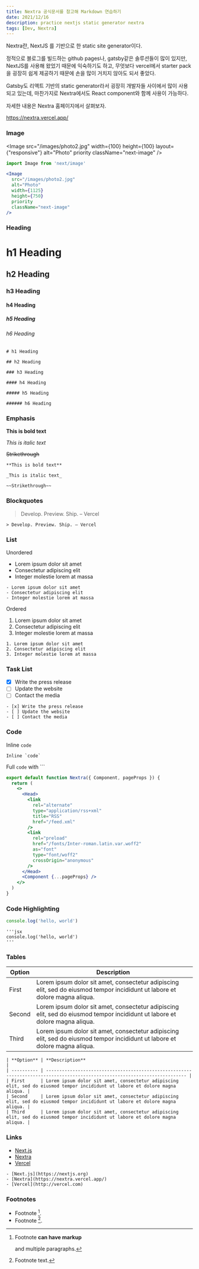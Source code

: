 ```yaml
---
title: Nextra 공식문서를 참고해 Markdown 연습하기
date: 2021/12/16
description: practice nextjs static generator nextra
tags: [Dev, Nextra]
---
```


Nextra란, NextJS 를 기반으로 한 static site generator이다.

정적으로 블로그를 빌드하는 github pages나, gatsby같은 솔루션들이 많이 있지만, NextJS를 사용해 왔었기 때문에 익숙하기도 하고, 무엇보다 vercel에서 starter pack을 굉장히 쉽게 제공하기 때문에 손을  많이 거치지 않아도 되서 좋았다.

Gatsby도 리액트 기반의 static generator라서 굉장히 개발자들 사이에서 많이 사용되고 있는데, 마찬가지로 Nextra에서도 React component와 함께 사용이 가능하다.

자세한 내용은 Nextra 홈페이지에서 살펴보자.

https://nextra.vercel.app/

### Image

<Image
  src="/images/photo2.jpg"
  width={100}
  height={100}
  layout={"responsive"}
  alt="Photo"
  priority
  className="next-image"
/>

```jsx
import Image from 'next/image'

<Image
  src="/images/photo2.jpg"
  alt="Photo"
  width={1125}
  height={750}
  priority
  className="next-image"
/>
```

### Heading

# h1 Heading

## h2 Heading

### h3 Heading

#### h4 Heading

##### h5 Heading

###### h6 Heading

```
# h1 Heading

## h2 Heading

### h3 Heading

#### h4 Heading

##### h5 Heading

###### h6 Heading
```

### Emphasis

**This is bold text**

_This is italic text_

~~Strikethrough~~

```
**This is bold text**

_This is italic text_

~~Strikethrough~~
```

### Blockquotes

> Develop. Preview. Ship. – Vercel

```
> Develop. Preview. Ship. – Vercel
```

### List

Unordered

- Lorem ipsum dolor sit amet
- Consectetur adipiscing elit
- Integer molestie lorem at massa

```
- Lorem ipsum dolor sit amet
- Consectetur adipiscing elit
- Integer molestie lorem at massa
```

Ordered

1. Lorem ipsum dolor sit amet
2. Consectetur adipiscing elit
3. Integer molestie lorem at massa
```
1. Lorem ipsum dolor sit amet
2. Consectetur adipiscing elit
3. Integer molestie lorem at massa
```

### Task List

- [x] Write the press release
- [ ] Update the website
- [ ] Contact the media

```
- [x] Write the press release
- [ ] Update the website
- [ ] Contact the media
```

### Code

Inline `code`

```
Inline `code`
```

Full `code` with ```

```jsx
export default function Nextra({ Component, pageProps }) {
  return (
    <>
      <Head>
        <link
          rel="alternate"
          type="application/rss+xml"
          title="RSS"
          href="/feed.xml"
        />
        <link
          rel="preload"
          href="/fonts/Inter-roman.latin.var.woff2"
          as="font"
          type="font/woff2"
          crossOrigin="anonymous"
        />
      </Head>
      <Component {...pageProps} />
    </>
  )
}
```

### Code Highlighting
```jsx
console.log('hello, world')
```

```
'''jsx
console.log('hello, world')
'''
```


### Tables

| **Option** | **Description**                                                                                                             |
| ---------- | --------------------------------------------------------------------------------------------------------------------------- |
| First      | Lorem ipsum dolor sit amet, consectetur adipiscing elit, sed do eiusmod tempor incididunt ut labore et dolore magna aliqua. |
| Second     | Lorem ipsum dolor sit amet, consectetur adipiscing elit, sed do eiusmod tempor incididunt ut labore et dolore magna aliqua. |
| Third      | Lorem ipsum dolor sit amet, consectetur adipiscing elit, sed do eiusmod tempor incididunt ut labore et dolore magna aliqua. |

```
| **Option** | **Description**                                                                                                             |
| ---------- | --------------------------------------------------------------------------------------------------------------------------- |
| First      | Lorem ipsum dolor sit amet, consectetur adipiscing elit, sed do eiusmod tempor incididunt ut labore et dolore magna aliqua. |
| Second     | Lorem ipsum dolor sit amet, consectetur adipiscing elit, sed do eiusmod tempor incididunt ut labore et dolore magna aliqua. |
| Third      | Lorem ipsum dolor sit amet, consectetur adipiscing elit, sed do eiusmod tempor incididunt ut labore et dolore magna aliqua. |
```

### Links

- [Next.js](https://nextjs.org)
- [Nextra](https://nextra.vercel.app/)
- [Vercel](http://vercel.com)

```
- [Next.js](https://nextjs.org)
- [Nextra](https://nextra.vercel.app/)
- [Vercel](http://vercel.com)
```

### Footnotes

- Footnote [^1].
- Footnote [^2].

[^1]: Footnote **can have markup**

    and multiple paragraphs.

[^2]: Footnote text.
